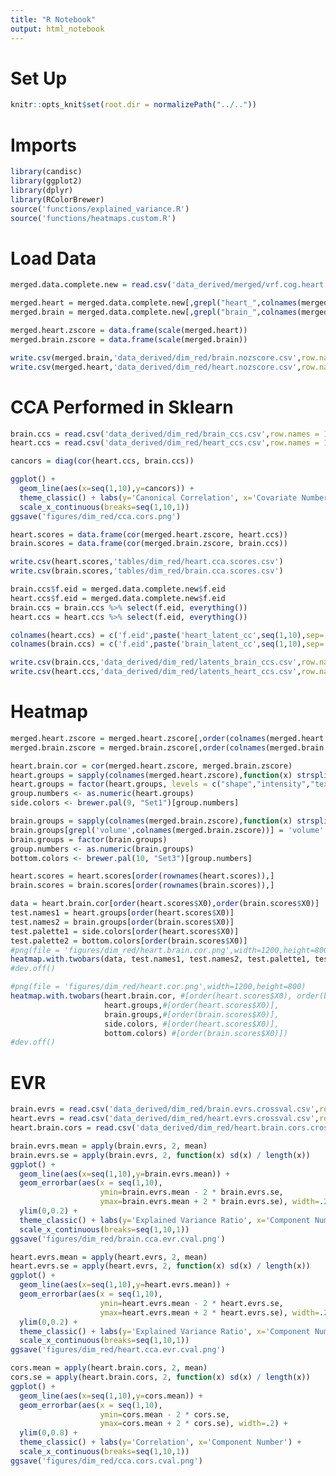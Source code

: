 ```yaml
---
title: "R Notebook"
output: html_notebook
---
```


# Set Up
```r
knitr::opts_knit$set(root.dir = normalizePath("../.."))
```

# Imports
```r
library(candisc)
library(ggplot2)
library(dplyr)
library(RColorBrewer)
source('functions/explained_variance.R')
source('functions/heatmaps.custom.R')
```

# Load Data
```r
merged.data.complete.new = read.csv('data_derived/merged/vrf.cog.heart.brain.new.healthy.csv')
```

```r
merged.heart = merged.data.complete.new[,grepl("heart_",colnames(merged.data.complete.new))]
merged.brain = merged.data.complete.new[,grepl("brain_",colnames(merged.data.complete.new))]
```

```r
merged.heart.zscore = data.frame(scale(merged.heart))
merged.brain.zscore = data.frame(scale(merged.brain))
```

```r
write.csv(merged.brain,'data_derived/dim_red/brain.nozscore.csv',row.names = FALSE)
write.csv(merged.heart,'data_derived/dim_red/heart.nozscore.csv',row.names = FALSE)
```


# CCA Performed in Sklearn
```r
brain.ccs = read.csv('data_derived/dim_red/brain_ccs.csv',row.names = 1)
heart.ccs = read.csv('data_derived/dim_red/heart_ccs.csv',row.names = 1)
```

```r
cancors = diag(cor(heart.ccs, brain.ccs))
```

```r
ggplot() + 
  geom_line(aes(x=seq(1,10),y=cancors)) + 
  theme_classic() + labs(y='Canonical Correlation', x='Covariate Number') + 
  scale_x_continuous(breaks=seq(1,10,1))
ggsave('figures/dim_red/cca.cors.png')
```


```r
heart.scores = data.frame(cor(merged.heart.zscore, heart.ccs))
brain.scores = data.frame(cor(merged.brain.zscore, brain.ccs))
```

```r
write.csv(heart.scores,'tables/dim_red/heart.cca.scores.csv')
write.csv(brain.scores,'tables/dim_red/brain.cca.scores.csv')
```

```r
brain.ccs$f.eid = merged.data.complete.new$f.eid
heart.ccs$f.eid = merged.data.complete.new$f.eid
brain.ccs = brain.ccs %>% select(f.eid, everything())
heart.ccs = heart.ccs %>% select(f.eid, everything())
```

```r
colnames(heart.ccs) = c('f.eid',paste('heart_latent_cc',seq(1,10),sep=''))
colnames(brain.ccs) = c('f.eid',paste('brain_latent_cc',seq(1,10),sep=''))
```


```r
write.csv(brain.ccs,'data_derived/dim_red/latents_brain_ccs.csv',row.names = FALSE)
write.csv(heart.ccs,'data_derived/dim_red/latents_heart_ccs.csv',row.names = FALSE)
```

# Heatmap

```r
merged.heart.zscore = merged.heart.zscore[,order(colnames(merged.heart.zscore))]
merged.brain.zscore = merged.brain.zscore[,order(colnames(merged.brain.zscore))]

heart.brain.cor = cor(merged.heart.zscore, merged.brain.zscore)
heart.groups = sapply(colnames(merged.heart.zscore),function(x) strsplit(x,'_')[[1]][2])
heart.groups = factor(heart.groups, levels = c("shape","intensity","texture"))
group.numbers <- as.numeric(heart.groups)
side.colors <- brewer.pal(9, "Set1")[group.numbers]

brain.groups = sapply(colnames(merged.brain.zscore),function(x) strsplit(x,'_')[[1]][3])
brain.groups[grepl('volume',colnames(merged.brain.zscore))] = 'volume'
brain.groups = factor(brain.groups)
group.numbers <- as.numeric(brain.groups)
bottom.colors <- brewer.pal(10, "Set3")[group.numbers]
```

```r
heart.scores = heart.scores[order(rownames(heart.scores)),]
brain.scores = brain.scores[order(rownames(brain.scores)),]

data = heart.brain.cor[order(heart.scores$X0),order(brain.scores$X0)]
test.names1 = heart.groups[order(heart.scores$X0)]
test.names2 = brain.groups[order(brain.scores$X0)]
test.palette1 = side.colors[order(heart.scores$X0)]
test.palette2 = bottom.colors[order(brain.scores$X0)]
#png(file = 'figures/dim_red/heart.brain.cor.png',width=1200,height=800)
heatmap.with.twobars(data, test.names1, test.names2, test.palette1, test.palette2)
#dev.off()
```


```r
#png(file = 'figures/dim_red/heart.cor.png',width=1200,height=800)
heatmap.with.twobars(heart.brain.cor, #[order(heart.scores$X0), order(brain.scores$X0)],
                     heart.groups,#[order(heart.scores$X0)],
                     brain.groups,#[order(brain.scores$X0)],
                     side.colors, #[order(heart.scores$X0)], 
                     bottom.colors) #[order(brain.scores$X0)])
#dev.off()
```


# EVR

```r
brain.evrs = read.csv('data_derived/dim_red/brain.evrs.crossval.csv',row.names=1)
heart.evrs = read.csv('data_derived/dim_red/heart.evrs.crossval.csv',row.names=1)
heart.brain.cors = read.csv('data_derived/dim_red/heart.brain.cors.crossval.csv',row.names=1)
```

```r
brain.evrs.mean = apply(brain.evrs, 2, mean)
brain.evrs.se = apply(brain.evrs, 2, function(x) sd(x) / length(x))
ggplot() + 
  geom_line(aes(x=seq(1,10),y=brain.evrs.mean)) + 
  geom_errorbar(aes(x = seq(1,10),
                    ymin=brain.evrs.mean - 2 * brain.evrs.se, 
                    ymax=brain.evrs.mean + 2 * brain.evrs.se), width=.2) + 
  ylim(0,0.2) + 
  theme_classic() + labs(y='Explained Variance Ratio', x='Component Number') + 
  scale_x_continuous(breaks=seq(1,10,1)) 
ggsave('figures/dim_red/brain.cca.evr.cval.png')
```

```r
heart.evrs.mean = apply(heart.evrs, 2, mean)
heart.evrs.se = apply(heart.evrs, 2, function(x) sd(x) / length(x))
ggplot() + 
  geom_line(aes(x=seq(1,10),y=heart.evrs.mean)) + 
  geom_errorbar(aes(x = seq(1,10),
                    ymin=heart.evrs.mean - 2 * heart.evrs.se, 
                    ymax=heart.evrs.mean + 2 * heart.evrs.se), width=.2) + 
  ylim(0,0.2) + 
  theme_classic() + labs(y='Explained Variance Ratio', x='Component Number') + 
  scale_x_continuous(breaks=seq(1,10,1)) 
ggsave('figures/dim_red/heart.cca.evr.cval.png')
```

```r
cors.mean = apply(heart.brain.cors, 2, mean)
cors.se = apply(heart.brain.cors, 2, function(x) sd(x) / length(x))
ggplot() + 
  geom_line(aes(x=seq(1,10),y=cors.mean)) + 
  geom_errorbar(aes(x = seq(1,10),
                    ymin=cors.mean - 2 * cors.se, 
                    ymax=cors.mean + 2 * cors.se), width=.2) + 
  ylim(0,0.8) + 
  theme_classic() + labs(y='Correlation', x='Component Number') + 
  scale_x_continuous(breaks=seq(1,10,1)) 
ggsave('figures/dim_red/cca.cors.cval.png')
```